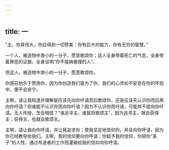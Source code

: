 ```yaml
---
---
---
```

title: 一
---

“主，你真伟大，你应得到一切赞美：你有巨大的能力，你有无穷的智慧。”

一个人，被造物中渺小的一分子，愿意歌颂你；这人全身带着死亡的气息，全身带着罪恶的证据，全身证明“你不接纳傲慢的人”。

但这人，被造物中渺小的一分子，愿意歌颂你。

你感召他乐于赞扬你，因为你创造我们是为了你，我们的心灵如不安息在你的怀抱中，便不会安宁。

主啊，请让我知道并理解是应该先向你吁请而后歌颂你，还是应该先认识你而后再向你吁请？但谁能不认识你而向你吁请？因为不认识你而吁请，可能并不是向你吁请。无人传授，怎会相信？“谁追寻主，谁就将歌颂主”，因为追寻主，就会获得主；获得主，也就会歌颂主。

主啊，请让我向你呼请，并让我追求你；使我坚定地信仰你，并且向你呼请，因为你已经教导给我们。主啊，我的信仰要向你呼请；你赋予我的信仰，你把你“圣子”的人性，通过布道者的工作而灌输给我的信仰向你呼请。